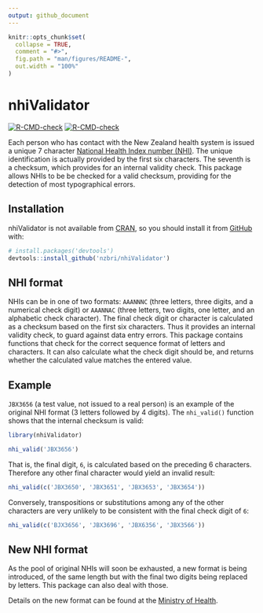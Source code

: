 ```yaml
---
output: github_document
---
```


<!-- README.md is generated from README.Rmd. Please edit that file -->

```r
knitr::opts_chunk$set(
  collapse = TRUE,
  comment = "#>",
  fig.path = "man/figures/README-",
  out.width = "100%"
)
```

# nhiValidator

<!-- badges: start -->
  [![R-CMD-check](https://github.com/nzbri/nhiValidator/workflows/R-CMD-check/badge.svg)](https://github.com/nzbri/nhiValidator/actions)
[![R-CMD-check](https://github.com/nzbri/nhiValidator/workflows/R-CMD-check/badge.svg)](https://github.com/nzbri/nhiValidator/actions)
<!-- badges: end -->

Each person who has contact with the New Zealand health system 
    is issued a unique 7 character [National Health Index number (NHI)](https://www.health.govt.nz/our-work/health-identity/national-health-index/upcoming-changes-nhi-numbers). 
    The unique identification is actually provided by the first six characters. 
    The seventh is a checksum, which provides for an internal validity check. 
    This package allows NHIs to be be checked for a valid checksum, providing 
    for the detection of most typographical errors.

## Installation

nhiValidator is not available from [CRAN](https://CRAN.R-project.org), so you 
should install it from [GitHub](https://github.com/) with:

``` r
# install.packages('devtools')
devtools::install_github('nzbri/nhiValidator')
```
## NHI format
NHIs can be in one of two formats: `AAANNNC` (three letters, three digits, 
and a numerical check digit) or `AAANNAC` (three letters, two digits, one 
letter, and an alphabetic check character). The final check digit or character 
is calculated as a checksum based on the first six characters. Thus it provides 
an internal validity check, to guard against data entry errors. This package 
contains functions that check for the correct sequence format of letters and 
characters. It can also calculate what the check digit should be, and returns
whether the calculated value matches the entered value.

## Example

`JBX3656` (a test value, not issued to a real person) is an example of the 
original NHI format (3 letters followed by 4 digits). The `nhi_valid()` 
function shows that the internal checksum is valid:

```r
library(nhiValidator)

nhi_valid('JBX3656')
```

That is, the final digit, `6`, is calculated based on the preceding 6 
characters. Therefore any other final character would yield an invalid 
result:

```r
nhi_valid(c('JBX3650', 'JBX3651', 'JBX3653', 'JBX3654'))
```

Conversely, transpositions or substitutions among any of the other 
characters are very unlikely to be consistent with the final check 
digit of `6`:

```r
nhi_valid(c('BJX3656', 'JBX3696', 'JBX6356', 'JBX3566'))
```

## New NHI format
As the pool of original NHIs will soon be exhausted, a new format is being 
introduced, of the same length but with the final two digits being replaced 
by letters. This package can also deal with those.

Details on the new format can be found at the [Ministry of Health](https://www.health.govt.nz/our-work/health-identity/national-health-index/upcoming-changes-nhi-numbers).


